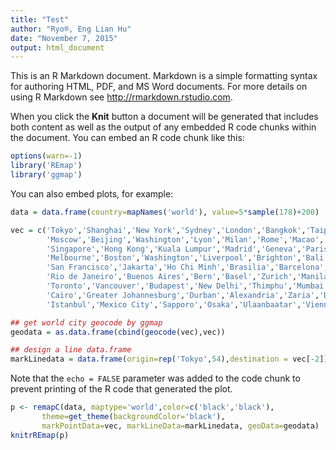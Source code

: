 ```yaml
---
title: "Test"
author: "Ryo®, Eng Lian Hu"
date: "November 7, 2015"
output: html_document
---
```


This is an R Markdown document. Markdown is a simple formatting syntax for authoring HTML, PDF, and MS Word documents. For more details on using R Markdown see <http://rmarkdown.rstudio.com>.

When you click the **Knit** button a document will be generated that includes both content as well as the output of any embedded R code chunks within the document. You can embed an R code chunk like this:

```r
options(warn=-1)
library('REmap')
library('ggmap')
```

You can also embed plots, for example:

```r
data = data.frame(country=mapNames('world'), value=5*sample(178)+200)

vec = c('Tokyo','Shanghai','New York','Sydney','London','Bangkok','Taipei',
        'Moscow','Beijing','Washington','Lyon','Milan','Rome','Macao',
        'Singapore','Hong Kong','Kuala Lumpur','Madrid','Geneva','Paris',
        'Melbourne','Boston','Washington','Liverpool','Brighton','Bali',
        'San Francisco','Jakarta','Ho Chi Minh','Brasilia','Barcelona',
        'Rio de Janeiro','Buenos Aires','Bern','Basel','Zurich','Manila',
        'Toronto','Vancouver','Budapest','New Delhi','Thimphu','Mumbai',
        'Cairo','Greater Johannesburg','Durban','Alexandria','Zaria','Dubai',
        'Istanbul','Mexico City','Sapporo','Osaka','Ulaanbaatar','Vienna')

## get world city geocode by ggmap
geodata = as.data.frame(cbind(geocode(vec),vec))

## design a line data.frame
markLinedata = data.frame(origin=rep('Tokyo',54),destination = vec[-2])
```

Note that the `echo = FALSE` parameter was added to the code chunk to prevent printing of the R code that generated the plot.

```r
p <- remapC(data, maptype='world',color=c('black','black'),
       theme=get_theme(backgroundColor='black'),
       markPointData=vec, markLineData=markLinedata, geoData=geodata)
knitrREmap(p)
```


